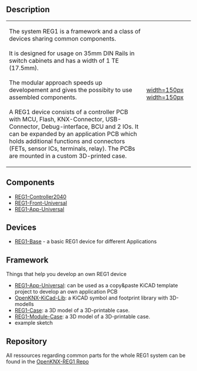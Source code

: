 == Description ==

{|
|-
| The system REG1 is a framework and a class of devices sharing common components.<br><br>
It is designed for usage on 35mm DIN Rails in switch cabinets and has a width of 1 TE (17.5mm).<br><br>
The modular approach speeds up developement and gives the possibity to use assembled components.<br><br>
A REG1 device consists of a controller PCB with MCU, Flash, KNX-Connector, USB-Connector, Debug-interface, BCU and 2 IOs. It can be expanded by an application PCB which holds additional functions and connectors (FETs, sensor ICs, terminals, relay). The PCBs are mounted in a custom 3D-printed case.
| [[https://github.com/OpenKNX/OpenKNX-REG1/blob/main/doc/Renderings/OpenKNX_REG1_Base_Teaser_CATIA.png|width=150px]] [[https://github.com/OpenKNX/OpenKNX-REG1/blob/main/doc/Renderings/OpenKNX_REG1_Base_and_App_Teaser_CATIA_open.png|width=150px]]
|}

== Components ==

* [[REG1-Controller2040]]
* [[REG1-Front-Universal]]
* [[REG1-App-Universal]]

== Devices ==

* [[REG1-Base]] - a basic REG1 device for different Applications


== Framework ==

Things that help you develop an own REG1 device

* [https://github.com/OpenKNX/OpenKNX-REG1/tree/main/hardware/EDA-Files/REG1-App-Universal REG1-App-Universal]: can be used as a copy&paste KiCAD template project to develop an own application PCB
* [[OpenKNX-KiCad-Lib]]: a KiCAD symbol and footprint library with 3D-modells
* [[REG1-Case]]: a 3D model of a 3D-printable case.
* [[REG1-Module-Case]]: a 3D model of a 3D-printable case.
* example sketch

== Repository ==

All ressources regarding common parts for the whole REG1 system can be found in the [https://github.com/OpenKNX/OpenKNX-REG1 OpenKNX-REG1 Repo]